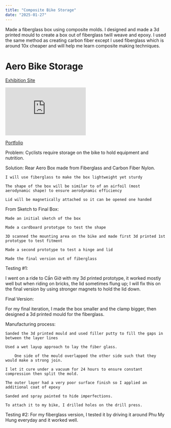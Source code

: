 ```yaml
---
title: "Composite Bike Storage"
date: "2025-01-27"
---
```


Made a fiberglass box using composite molds.
I designed and made a 3d printed mould to create a box out of fiberglass twill weave and epoxy. I used the same method as creating carbon fiber except I used fiberglass which is around 10x cheaper and will help me learn composite making techniques.


# Aero Bike Storage

[Exhibition Site](https://sites.google.com/ssis.edu.vn/alex-nguyen/combined-design)

<iframe src="https://docs.google.com/presentation/d/e/2PACX-1vTkJ1DMd4NCrhL2igvL_7Fx-HsdaFF3YuS-1op70NeuVBwbXfTH9DhZ0ImtW_bqzOR8GnRhDuRcErXr/embed" frameborder="0" width="50%" aspect-ratio="12/7" allowfullscreen="true" mozallowfullscreen="true" webkitallowfullscreen="true"></iframe>

[Portfolio](https://docs.google.com/presentation/d/1cl5wr0QuyVvehnvVuD7FfyrgoriDM0OOzrB-7NKnceM/embed)

Problem: Cyclists require storage on the bike to hold equipment and nutrition.

Solution: Rear Aero Box made from Fiberglass and Carbon Fiber Nylon.

    I will use fiberglass to make the box lightweight yet sturdy

    The shape of the box will be similar to of an airfoil (most aerodynamic shape) to ensure aerodynamic efficiency

    Lid will be magnetically attached so it can be opened one handed


From Sketch to Final Box: 

    Made an initial sketch of the box

    Made a cardboard prototype to test the shape

    3D scanned the mounting area on the bike and made first 3d printed 1st prototype to test fitment

    Made a second prototype to test a hinge and lid

    Made the final version out of fiberglass

Testing #1:

I went on a ride to Cần Giờ with my 3d printed prototype, it worked mostly well but when riding on bricks, the lid sometimes flung up; I will fix this on the final version by using stronger magnets to hold the lid down.

Final Version:

For my final iteration, I made the box smaller and the clamp bigger, then designed a 3d printed mould for the fiberglass.

Manufacturing process: 

    Sanded the 3d printed mould and used filler putty to fill the gaps in between the layer lines

    Used a wet layup approach to lay the fiber glass.

        One side of the mould overlapped the other side such that they would make a strong join. 

    I let it cure under a vacuum for 24 hours to ensure constant compression then split the mold. 

    The outer layer had a very poor surface finish so I applied an additional coat of epoxy 

    Sanded and spray painted to hide imperfections. 

    To attach it to my bike, I drilled holes on the drill press.

Testing #2: For my fiberglass version, I tested it by driving it around Phu My Hung everyday and it worked well.
